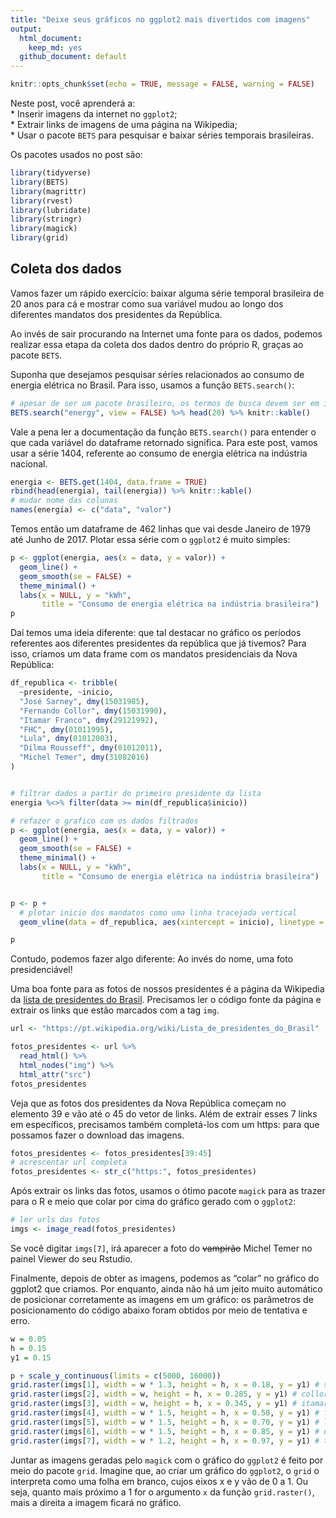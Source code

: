 ```yaml
---
title: "Deixe seus gráficos no ggplot2 mais divertidos com imagens"
output:
  html_document:
    keep_md: yes
  github_document: default
---
```



```r
knitr::opts_chunk$set(echo = TRUE, message = FALSE, warning = FALSE)
```


Neste post, você aprenderá a:  
* Inserir imagens da internet no `ggplot2`;  
* Extrair links de imagens de uma página na Wikipedia;  
* Usar o pacote `BETS` para pesquisar e baixar séries temporais brasileiras.  

Os pacotes usados no post são:


```r
library(tidyverse)
library(BETS)
library(magrittr)
library(rvest)
library(lubridate)
library(stringr)
library(magick)
library(grid)
```

## Coleta dos dados

Vamos fazer um rápido exercício: baixar alguma série temporal brasileira de 20 anos para cá e mostrar como sua variável mudou ao longo dos diferentes mandatos dos presidentes da República.

Ao invés de sair procurando na Internet uma fonte para os dados, podemos realizar essa etapa da coleta dos dados dentro do próprio R, graças ao pacote `BETS`.

Suponha que desejamos pesquisar séries relacionados ao consumo de energia elétrica no Brasil. Para isso, usamos a função `BETS.search()`:

```r
# apesar de ser um pacote brasileiro, os termos de busca devem ser em ingles
BETS.search("energy", view = FALSE) %>% head(20) %>% knitr::kable()

```

Vale a pena ler a documentação da função `BETS.search()` para entender o que cada variável do dataframe retornado significa. Para este post, vamos usar a série 1404, referente ao consumo de energia elétrica na indústria nacional.

```r

energia <- BETS.get(1404, data.frame = TRUE)
rbind(head(energia), tail(energia)) %>% knitr::kable()
# mudar nome das colunas
names(energia) <- c("data", "valor")

```

Temos então um dataframe de 462 linhas que vai desde Janeiro de 1979 até Junho de 2017. Plotar essa série com o `ggplot2` é muito simples:

```r
p <- ggplot(energia, aes(x = data, y = valor)) + 
  geom_line() +
  geom_smooth(se = FALSE) +
  theme_minimal() + 
  labs(x = NULL, y = "kWh",
       title = "Consumo de energia elétrica na indústria brasileira")
p

```


Daí temos uma ideia diferente: que tal destacar no gráfico os períodos referentes aos diferentes presidentes da república que já tivemos? Para isso, criamos um data frame com os mandatos presidenciais da Nova República:

```r

df_republica <- tribble(
  ~presidente, ~inicio,
  "José Sarney", dmy(15031985), 
  "Fernando Collor", dmy(15031990),
  "Itamar Franco", dmy(29121992),
  "FHC", dmy(01011995),
  "Lula", dmy(01012003),
  "Dilma Rousseff", dmy(01012011),
  "Michel Temer", dmy(31082016)
)


# filtrar dados a partir do primeiro presidente da lista
energia %<>% filter(data >= min(df_republica$inicio))

# refazer o grafico com os dados filtrados
p <- ggplot(energia, aes(x = data, y = valor)) + 
  geom_line() +
  geom_smooth(se = FALSE) +
  theme_minimal() + 
  labs(x = NULL, y = "kWh",
       title = "Consumo de energia elétrica na indústria brasileira")


p <- p + 
  # plotar inicio dos mandatos como uma linha tracejada vertical
  geom_vline(data = df_republica, aes(xintercept = inicio), linetype = "dashed")

p
```


Contudo, podemos fazer algo diferente: Ao invés do nome, uma foto presidenciável! 

Uma boa fonte para as fotos de nossos presidentes é a página da Wikipedia da [lista de presidentes do Brasil](https://pt.wikipedia.org/wiki/Lista_de_presidentes_do_Brasil). Precisamos ler o código fonte da página e extrair os links que estão marcados com a tag `img`.


```r
url <- "https://pt.wikipedia.org/wiki/Lista_de_presidentes_do_Brasil"

fotos_presidentes <- url %>% 
  read_html() %>% 
  html_nodes("img") %>% 
  html_attr("src")
fotos_presidentes

```

Veja que as fotos dos presidentes da Nova República começam no elemento 39 e vão até o 45 do vetor de links. Além de extrair esses 7 links em específicos, precisamos também completá-los com um https: para  que possamos fazer o download das imagens.

```r

fotos_presidentes <- fotos_presidentes[39:45]
# acrescentar url completa
fotos_presidentes <- str_c("https:", fotos_presidentes)

```

Após extrair os links das fotos, usamos o ótimo pacote `magick` para as trazer para o R e meio que colar por cima do gráfico gerado com o `ggplot2`:

```r
# ler urls das fotos
imgs <- image_read(fotos_presidentes)

```

Se você digitar `imgs[7]`, irá aparecer a foto do ~~vampirão~~ Michel Temer no painel Viewer do seu Rstudio.

Finalmente, depois de obter as imagens, podemos as "colar" no gráfico do ggplot2 que criamos. Por enquanto, ainda não há um jeito muito automático de posicionar corretamente as imagens em um gráfico: os parâmetros de posicionamento do código abaixo foram obtidos por meio de tentativa e erro.
 

```r
w = 0.05
h = 0.15
y1 = 0.15

p + scale_y_continuous(limits = c(5000, 16000))
grid.raster(imgs[1], width = w * 1.3, height = h, x = 0.18, y = y1) # sarney
grid.raster(imgs[2], width = w, height = h, x = 0.285, y = y1) # collor
grid.raster(imgs[3], width = w, height = h, x = 0.345, y = y1) # itamar
grid.raster(imgs[4], width = w * 1.5, height = h, x = 0.50, y = y1) # fhc
grid.raster(imgs[5], width = w * 1.5, height = h, x = 0.70, y = y1) # lula
grid.raster(imgs[6], width = w * 1.5, height = h, x = 0.85, y = y1) # dilma
grid.raster(imgs[7], width = w * 1.2, height = h, x = 0.97, y = y1) # temer


```


Juntar as imagens geradas pelo `magick` com o gráfico do `ggplot2` é feito por meio do pacote `grid`. Imagine que, ao criar um gráfico do `ggplot2`, o `grid` o interpreta como uma folha em branco, cujos eixos x e y vão de 0 a 1. Ou seja, quanto mais próximo a 1 for o argumento `x` da função `grid.raster()`, mais a direita a imagem ficará no gráfico.  


